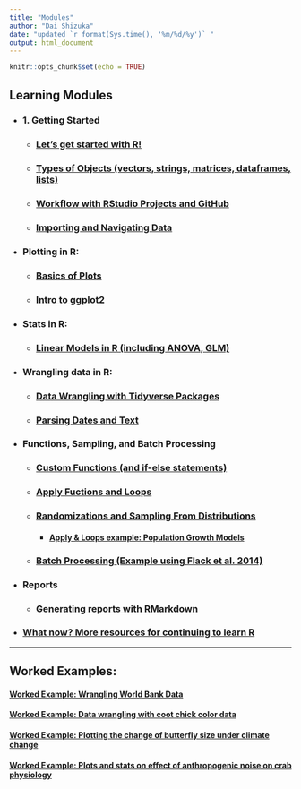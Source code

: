 ```yaml
---
title: "Modules"
author: "Dai Shizuka"
date: "updated `r format(Sys.time(), '%m/%d/%y')` "
output: html_document
---
```


```r
knitr::opts_chunk$set(echo = TRUE)
```

## Learning Modules

* ### 1. Getting Started

  + ### [Let's get started with R!](Intro.html)

  + ### [Types of Objects (vectors, strings, matrices, dataframes, lists)](ObjectTypes.html)

  + ### [Workflow with RStudio Projects and GitHub](Workflow.html)

  + ### [Importing and Navigating Data](Data.html)

* ### Plotting in R:

    + ### [Basics of Plots](Plots_basics.html)
    
    + ### [Intro to ggplot2](ggplot_intro.html)

* ### Stats in R:

    + ### [Linear Models in R (including ANOVA, GLM)](Stats_LinearModels.html)

* ### Wrangling data in R:

    + ### [Data Wrangling with Tidyverse Packages](tidyverse.html)
    
    + ### [Parsing Dates and Text](text_parsing.html)

* ### Functions, Sampling, and Batch Processing

  + ### [Custom Functions (and if-else statements)](Functions.html)

  + ### [Apply Fuctions and Loops](Apply.html)
    
  + ### [Randomizations and Sampling From Distributions](RandomNumbers.html)

    + #### [Apply & Loops example: Population Growth Models](PopGrowth.html)

  + ### [Batch Processing (Example using Flack et al. 2014)](batch.html) 

* ### Reports

  + ### [Generating reports with RMarkdown](Rmarkdown.html)

* ### [What now? More resources for continuing to learn R](resources.html)

***

## Worked Examples:

#### [Worked Example: Wrangling World Bank Data](Ex_WorldBank.html)

#### [Worked Example: Data wrangling with coot chick color data](Example_CootDataWrangling.html)

#### [Worked Example: Plotting the change of butterfly size under climate change](Ex1.Plot_Bowden.html)

#### [Worked Example: Plots and stats on effect of anthropogenic noise on crab physiology](E2_Wale.html)

    